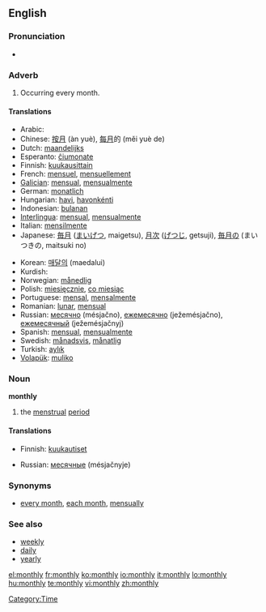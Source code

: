 ==English==

===Pronunciation===
*{{audio|en-us-monthly.ogg|Audio (US)}}

===Adverb===
{{en-adv|-}}

# Occurring every month.

====Translations====
{{trans-top|Occurring every month}}
*Arabic: {{Arab|[[شهريا|شهريًا]]}} {{IPAchar|(šahrīyan)}}
*Chinese: [[按月]] (àn yuè), [[每月]]的 (měi yuè de)
*Dutch: [[maandelijks]]
*Esperanto: [[ĉiumonate]]
*Finnish: [[kuukausittain]]
*French: [[mensuel]], [[mensuellement]]
*[[Galician]]: [[mensual]], [[mensualmente]]
*German: [[monatlich]]
*Hungarian: [[havi]], [[havonkénti]]
*Indonesian: [[bulan|bulanan]]
*[[Interlingua]]: [[mensual]], [[mensualmente]]
*Italian: [[mensilmente]]
*Japanese: [[毎月]] ([[まいげつ]], maigetsu), [[月次]] ([[げつじ]], getsuji), [[毎月]]の (まいつきの, maitsuki no)
{{trans-mid}}
*Korean: [[매달의]] (maedalui)
*Kurdish: {{KUchar|[[مانگانه‌]]}}
*Norwegian: [[månedlig]]
*Polish: [[miesięcznie]], [[co miesiąc]]
*Portuguese: [[mensal]], [[mensalmente]]
*Romanian: [[lunar]], [[mensual]]
*Russian: [[месячно]] (mésjačno), [[ежемесячно]] (ježemésjačno), [[ежемесячный]] (ježemésjačnyj)
*Spanish: [[mensual]], [[mensualmente]]
*Swedish: [[månadsvis]], [[månatlig]]
*Turkish: [[aylık]]
*[[Volapük]]: [[muliko]]
{{trans-bottom}}

===Noun===
'''monthly'''

# {{euphemism}} the [[menstrual]] [[period]]

====Translations====
{{trans-top|(euphemism) the menstrual period}}
*Finnish: [[kuukautiset]] {{p}}
{{trans-mid}}
*Russian: [[месячные]] (mésjačnyje) {{p}}
{{trans-bottom}}

===Synonyms===
*[[every month]], [[each month]], [[mensually]]

===See also===
* [[weekly]]
* [[daily]]
* [[yearly]]

[[Category:Time]]

[[el:monthly]]
[[fr:monthly]]
[[ko:monthly]]
[[io:monthly]]
[[it:monthly]]
[[lo:monthly]]
[[hu:monthly]]
[[te:monthly]]
[[vi:monthly]]
[[zh:monthly]]